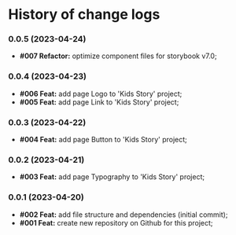 
<Meta title="Change Logs" />

# History of change logs

### 0.0.5 (2023-04-24)
- **#007 Refactor:** optimize component files for storybook v7.0;

### 0.0.4 (2023-04-23)
- **#006 Feat:** add page Logo to 'Kids Story' project;
- **#005 Feat:** add page Link to 'Kids Story' project;

### 0.0.3 (2023-04-22)
- **#004 Feat:** add page Button to 'Kids Story' project;

### 0.0.2 (2023-04-21)
- **#003 Feat:** add page Typography to 'Kids Story' project;

### 0.0.1 (2023-04-20)
- **#002 Feat:** add file structure and dependencies (initial commit);
- **#001 Feat:** create new repository on Github for this project;
